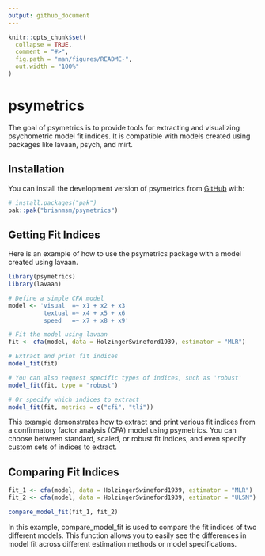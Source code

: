 ```yaml
---
output: github_document
---
```


<!-- README.md is generated from README.Rmd. Please edit that file -->

```r
knitr::opts_chunk$set(
  collapse = TRUE,
  comment = "#>",
  fig.path = "man/figures/README-",
  out.width = "100%"
)
```

# psymetrics

<!-- badges: start -->
<!-- badges: end -->

The goal of psymetrics is to provide tools for extracting and visualizing psychometric model fit indices. It is compatible with models created using packages like lavaan, psych, and mirt.

## Installation

You can install the development version of psymetrics from [GitHub](https://github.com/brianmsm/psymetrics) with:

``` r
# install.packages("pak")
pak::pak("brianmsm/psymetrics")
```

## Getting Fit Indices

Here is an example of how to use the psymetrics package with a model created using lavaan.

```r
library(psymetrics)
library(lavaan)

# Define a simple CFA model
model <- 'visual  =~ x1 + x2 + x3
          textual =~ x4 + x5 + x6
          speed   =~ x7 + x8 + x9'

# Fit the model using lavaan
fit <- cfa(model, data = HolzingerSwineford1939, estimator = "MLR")

# Extract and print fit indices
model_fit(fit)

# You can also request specific types of indices, such as 'robust'
model_fit(fit, type = "robust")

# Or specify which indices to extract
model_fit(fit, metrics = c("cfi", "tli"))
```

This example demonstrates how to extract and print various fit indices from a confirmatory factor analysis (CFA) model using psymetrics. You can choose between standard, scaled, or robust fit indices, and even specify custom sets of indices to extract.

## Comparing Fit Indices

```r
fit_1 <- cfa(model, data = HolzingerSwineford1939, estimator = "MLR")
fit_2 <- cfa(model, data = HolzingerSwineford1939, estimator = "ULSM")

compare_model_fit(fit_1, fit_2)
```

In this example, compare_model_fit is used to compare the fit indices of two different models. This function allows you to easily see the differences in model fit across different estimation methods or model specifications.

